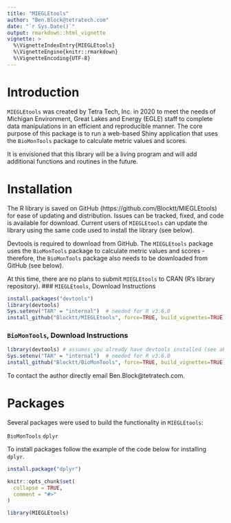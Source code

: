 ```yaml
---
title: "MIEGLEtools"
author: "Ben.Block@tetratech.com"
date: "`r Sys.Date()`"
output: rmarkdown::html_vignette
vignette: >
  %\VignetteIndexEntry{MIEGLEtools}
  %\VignetteEngine{knitr::rmarkdown}
  %\VignetteEncoding{UTF-8}
---
```

# Introduction
`MIEGLEtools` was created by Tetra Tech, Inc. in 2020 to meet the needs of Michigan Environment, Great Lakes and Energy (EGLE) staff to complete data manipulations in an efficient and reproducible manner. The core purpose of this package is to run a web-based Shiny application that uses the `BioMonTools` package to calculate metric values and scores. 

It is envisioned that this library will be a living program and will add additional functions and routines in the future.

# Installation

The R library is saved on GitHub (https://github.com/Blocktt/MIEGLEtools) for ease of updating and distribution.  Issues can be tracked, fixed, and code is available for download.  Current users of `MIEGLEtools` can update the library using the same code used to install the library (see below).  

Devtools is required to download from GitHub. The `MIEGLEtools` package uses the `BioMonTools` package to calculate metric values and scores - therefore, the `BioMonTools` package also needs to be downloaded from GitHub (see below).


At this time, there are no plans to submit `MIEGLEtools` to CRAN (R's library repository).
### `MIEGLEtools`, Download Instructions

```r
install.packages("devtools")
library(devtools)
Sys.setenv("TAR" = "internal")  # needed for R v3.6.0
install_github("Blocktt/MIEGLEtools", force=TRUE, build_vignettes=TRUE)
```

### `BioMonTools`, Download Instructions

```r
library(devtools) # assumes you already have devtools installed (see above)
Sys.setenv("TAR" = "internal")  # needed for R v3.6.0
install_github("Blocktt/BioMonTools", force=TRUE, build_vignettes=TRUE)
```

To contact the author directly email Ben.Block@tetratech.com.

# Packages
Several packages were used to build the functionality in `MIEGLEtools`:

`BioMonTools` 
`dplyr`


To install packages follow the example of the code below for installing `dplyr`.

```r
install.package("dplyr")
```


```r
knitr::opts_chunk$set(
  collapse = TRUE,
  comment = "#>"
)
```

```r
library(MIEGLEtools)
```
